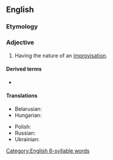 ==English==

===Etymology===
{{suffix|en|improvisation|al}}

===Adjective===
{{en-adj}}

# Having the nature of an [[improvisation]].

====Derived terms====
* {{l|en|improvisationally}}

====Translations====
{{trans-top|having the nature of an improvisation}}
* Belarusian: {{t|be|імправізацы́йны}}
* Hungarian: {{t|hu|improvizációs}}
{{trans-mid}}
* Polish: {{t|pl|improwizacyjny}}
* Russian: {{t+|ru|импровизацио́нный}}
* Ukrainian: {{t|uk|імпровізаці́йний}}
{{trans-bottom}}

[[Category:English 6-syllable words]]